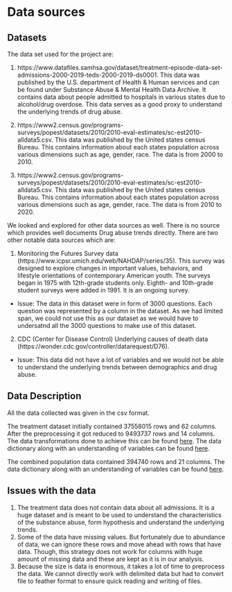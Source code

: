 # Data sources

## Datasets
The data set used for the project are:

1. https://www.datafiles.samhsa.gov/dataset/treatment-episode-data-set-admissions-2000-2019-teds-2000-2019-ds0001. This data was published by the U.S. department of Health & Human services and can be found under Substance Abuse & Mental Health Data Archive. It contains data about people admitted to hospitals in various states due to alcohol/drug overdose. This data serves as a good proxy to understand the underlying trends of drug abuse.

2. https://www2.census.gov/programs-surveys/popest/datasets/2010/2010-eval-estimates/sc-est2010-alldata5.csv. This data was published by the United states census Bureau. This contains information about each states population across various dimensions such as age, gender, race. The data is from 2000 to 2010.

3.  https://www2.census.gov/programs-surveys/popest/datasets/2010/2010-eval-estimates/sc-est2010-alldata5.csv. This data was published by the United states census Bureau. This contains information about each states population across various dimensions such as age, gender, race. The data is from 2010 to 2020.

We looked and explored for other data sources as well. There is no source which provides well documents Drug abuse trends directly. There are two other notable data sources which are:

1. Monitoring the Futures Survey data (https://www.icpsr.umich.edu/web/NAHDAP/series/35). This survey was designed to explore changes in important values, behaviors, and lifestyle orientations of contemporary American youth. The surveys began in 1975 with 12th-grade students only. Eighth- and 10th-grade student surveys were added in 1991. It is an ongoing survey. 
  - Issue: The data in this dataset were in form of 3000 questions. Each question was represented by a column in the dataset. As we had limited span, we could not use this as our dataset as we would have to undersatnd all the 3000 questions to make use of this dataset.

2. CDC (Center for Disease Control) Underlying causes of death data (https://wonder.cdc.gov/controller/datarequest/D76). 
  - Issue: This data did not have a lot of variables and we would not be able to understand the underlying trends between demographics and drug abuse.

## Data Description

All the data collected was given in the csv format. 

The treatment dataset initially contained 37558015 rows and 62 columns. After the preprocessing it got reduced to 9493737 rows and 14 columns. The data transformations done to achieve this can be found [here](https://maheshjindal.github.io/us_drug_abuse_analytics/data-transformation.html). The data dictionary along with an understanding of variables can be found [here](https://www.datafiles.samhsa.gov/sites/default/files/field-uploads-protected/studies/TEDS-A-2000-2019/TEDS-A-2000-2019-datasets/TEDS-A-2000-2019-DS0001/TEDS-A-2000-2019-DS0001-info/TEDS-A-2000-2019-DS0001-info-codebook_v1.pdf).

The combined population data contained 394740 rows and 21 columns. The data dictionary along with an understanding of variables can be found [here](https://www2.census.gov/programs-surveys/popest/technical-documentation/file-layouts/2000-2010/sc-est2010-alldata6.pdf).


## Issues with the data

1. The treatment data does not contain data about all admissions. It is a huge dataset and is meant to be used to understand the characteristics of the substance abuse, form hypothesis and understand the underlying trends.
2. Some of the data have missing values. But fortunately due to abundance of data, we can ignore these rows and move ahead with rows that have data. Though, this strategy does not work for columns with huge amount of missing data and these are kept as it is in our analysis.
3. Because the size is data is enormous, it takes a lot of time to preprocess the data. We cannot directly work with delimited data but had to convert file to feather format to ensure quick reading and writing of files.

